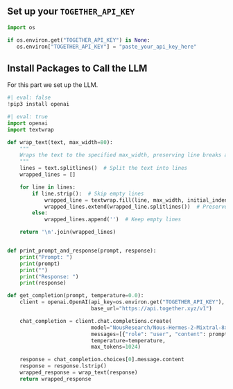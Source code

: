 ## Set up your `TOGETHER_API_KEY`

```python
import os

if os.environ.get("TOGETHER_API_KEY") is None:
   os.environ["TOGETHER_API_KEY"] = "paste_your_api_key_here"
```

## Install Packages to Call the LLM

For this part we set up the LLM.

```python
#| eval: false
!pip3 install openai
```

```python
#| eval: true
import openai
import textwrap

def wrap_text(text, max_width=80):
    """
    Wraps the text to the specified max_width, preserving line breaks and formatting.
    """
    lines = text.splitlines()  # Split the text into lines
    wrapped_lines = []

    for line in lines:
        if line.strip():  # Skip empty lines
            wrapped_line = textwrap.fill(line, max_width, initial_indent='', subsequent_indent='')
            wrapped_lines.extend(wrapped_line.splitlines())  # Preserve line breaks
        else:
            wrapped_lines.append('')  # Keep empty lines

    return '\n'.join(wrapped_lines)


def print_prompt_and_response(prompt, response):
    print("Prompt: ")
    print(prompt)
    print("")
    print("Response: ")
    print(response)

def get_completion(prompt, temperature=0.0):
    client = openai.OpenAI(api_key=os.environ.get("TOGETHER_API_KEY"),
                           base_url="https://api.together.xyz/v1")

    chat_completion = client.chat.completions.create(
                           model="NousResearch/Nous-Hermes-2-Mixtral-8x7B-SFT",
                           messages=[{"role": "user", "content": prompt}],
                           temperature=temperature,
                           max_tokens=1024)

    response = chat_completion.choices[0].message.content
    response = response.lstrip()
    wrapped_response = wrap_text(response)
    return wrapped_response
```


